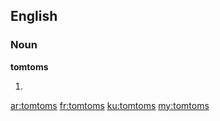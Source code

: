 ==English==

===Noun===
'''tomtoms'''

# {{plural of|tomtom}}

[[ar:tomtoms]]
[[fr:tomtoms]]
[[ku:tomtoms]]
[[my:tomtoms]]